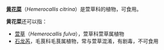 '''[[黄花菜|黄花菜]]'''（''Hemerocallis citrina''）是萱草科的植物，可食用。

'''黄花菜'''还可以指：
* [[萱草|萱草]]（''Hemerocallis fulva''），萱草科萱草属植物
* [[石龙芮|石龙芮]]，毛茛科毛茛属植物，常与萱草混淆，有剧毒，不可食用

{{disambig|cat=三字消歧义}}